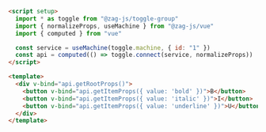 ```html
<script setup>
  import * as toggle from "@zag-js/toggle-group"
  import { normalizeProps, useMachine } from "@zag-js/vue"
  import { computed } from "vue"

  const service = useMachine(toggle.machine, { id: "1" })
  const api = computed(() => toggle.connect(service, normalizeProps))
</script>

<template>
  <div v-bind="api.getRootProps()">
    <button v-bind="api.getItemProps({ value: 'bold' })">B</button>
    <button v-bind="api.getItemProps({ value: 'italic' })">I</button>
    <button v-bind="api.getItemProps({ value: 'underline' })">U</button>
  </div>
</template>
```
